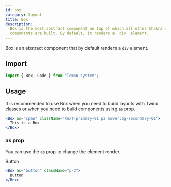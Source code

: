 ```yaml
---
id: box
category: layout
title: Box
description:
  Box is the most abstract component on top of which all other Chakra UI
  components are built. By default, it renders a `div` element.
---
```



Box is an abstract component that by default renders a `div` element.

## Import

```js
import { Box, Code } from "lemon-system";
```

## Usage

It is recommended to use Box when you need to build layouts with Twind classes or when you need to build components using `as` prop.

```jsx
<Box as="span" className="text-primary-01 p2 hover:bg-secondary-01">
  This is a Box
</Box>
```

### as prop

You can use the `as` prop to change the element render.

<Box as="button" className="p-2 border rounded">
  Button
</Box>

```jsx
<Box as="button" className="p-2">
  Button
</Box>
```
